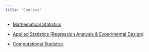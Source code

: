 ---
title: "Courses"
---

- [Mathematical Statistics](.\mathstats.html)

- [Applied Statistics (Regression Analysis & Experimental Design)](.\appliedstats.html)

- [Computational Statistics](.\compstat.html)


